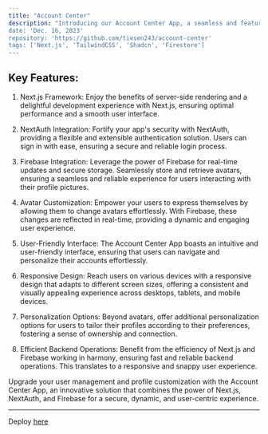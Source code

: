 ```yaml
---
title: "Account Center"
description: "Introducing our Account Center App, a seamless and feature-rich solution built on Next.js and powered by NextAuth for robust authentication. Elevate your user experience with Firebase integration, allowing users to effortlessly personalize their profiles by changing avatars.  Key Features:  Next.js Framework: Enjoy the benefits of server-side ren
date: 'Dec. 16, 2023'
repository: 'https://github.com/tiesen243/account-center'
tags: ['Next.js', 'TailwindCSS', 'Shadcn', 'Firestore']
---
```


## Key Features:

1. Next.js Framework: Enjoy the benefits of server-side rendering and a delightful development experience with Next.js, ensuring optimal performance and a smooth user interface.

2. NextAuth Integration: Fortify your app's security with NextAuth, providing a flexible and extensible authentication solution. Users can sign in with ease, ensuring a secure and reliable login process.

3. Firebase Integration: Leverage the power of Firebase for real-time updates and secure storage. Seamlessly store and retrieve avatars, ensuring a seamless and reliable experience for users interacting with their profile pictures.

4. Avatar Customization: Empower your users to express themselves by allowing them to change avatars effortlessly. With Firebase, these changes are reflected in real-time, providing a dynamic and engaging user experience.

5. User-Friendly Interface: The Account Center App boasts an intuitive and user-friendly interface, ensuring that users can navigate and personalize their accounts effortlessly.

6. Responsive Design: Reach users on various devices with a responsive design that adapts to different screen sizes, offering a consistent and visually appealing experience across desktops, tablets, and mobile devices.

7. Personalization Options: Beyond avatars, offer additional personalization options for users to tailor their profiles according to their preferences, fostering a sense of ownership and connection.

8. Efficient Backend Operations: Benefit from the efficiency of Next.js and Firebase working in harmony, ensuring fast and reliable backend operations. This translates to a responsive and snappy user experience.

Upgrade your user management and profile customization with the Account Center App, an innovative solution that combines the power of Next.js, NextAuth, and Firebase for a secure, dynamic, and user-centric experience.

___

Deploy [here](https://account.tiesen.id.vn/)
